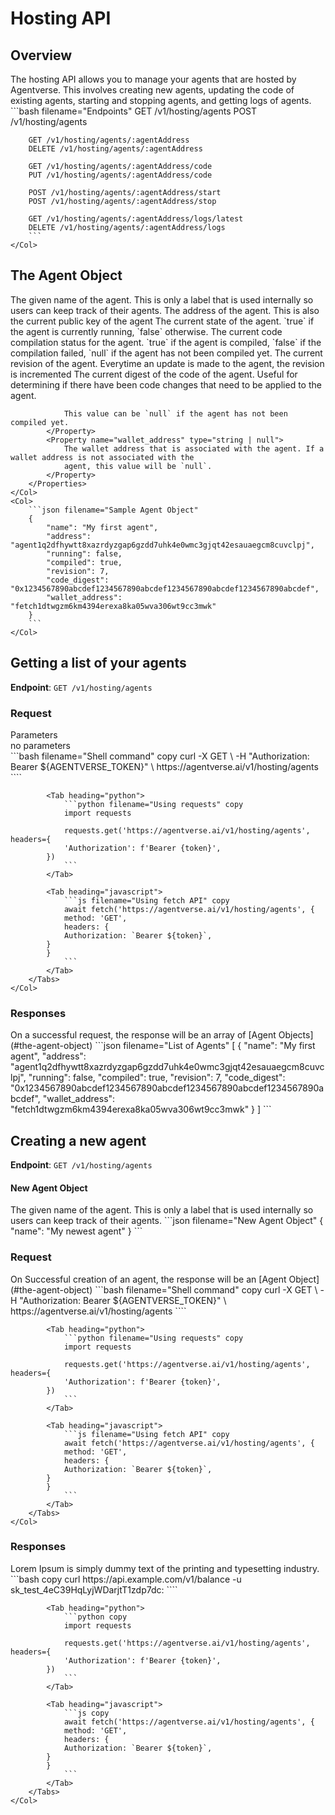 
# Hosting API

## Overview

<Row>
    <Col>
        The hosting API allows you to manage your agents that are hosted by Agentverse. This involves creating new
        agents, updating the code of existing agents, starting and stopping agents, and getting logs of agents.
    </Col>
    <Col>
        ```bash filename="Endpoints"
        GET /v1/hosting/agents
        POST /v1/hosting/agents

        GET /v1/hosting/agents/:agentAddress
        DELETE /v1/hosting/agents/:agentAddress

        GET /v1/hosting/agents/:agentAddress/code
        PUT /v1/hosting/agents/:agentAddress/code

        POST /v1/hosting/agents/:agentAddress/start
        POST /v1/hosting/agents/:agentAddress/stop

        GET /v1/hosting/agents/:agentAddress/logs/latest
        DELETE /v1/hosting/agents/:agentAddress/logs
        ```
    </Col>
</Row>

## The Agent Object

<Row>
    <Col>
        <Properties>
            <Property name="name" type="string">
                The given name of the agent. This is only a label that is used internally so users can keep track of
                their agents.
            </Property>
            <Property name="address" type="string">
                The address of the agent. This is also the current public key of the agent
            </Property>
            <Property name="running" type="boolean">
                The current state of the agent. `true` if the agent is currently running, `false` otherwise.
            </Property>
            <Property name="compiled" type="boolean | null">
                The current code compilation status for the agent. `true` if the agent is compiled, `false` if the
                compilation failed, `null` if the agent has not been compiled yet.
            </Property>
            <Property name="revision" type="integer">
                The current revision of the agent. Everytime an update is made to the agent, the revision is incremented
            </Property>
            <Property name="code_digest" type="string | null">
                The current digest of the code of the agent. Useful for determining if there have been code changes that
                need to be applied to the agent.

                This value can be `null` if the agent has not been compiled yet.
            </Property>
            <Property name="wallet_address" type="string | null">
                The wallet address that is associated with the agent. If a wallet address is not associated with the
                agent, this value will be `null`.
            </Property>
        </Properties>
    </Col>
    <Col>
        ```json filename="Sample Agent Object"
        {
            "name": "My first agent",
            "address": "agent1q2dfhywtt8xazrdyzgap6gzdd7uhk4e0wmc3gjqt42esauaegcm8cuvclpj",
            "running": false,
            "compiled": true,
            "revision": 7,
            "code_digest": "0x1234567890abcdef1234567890abcdef1234567890abcdef1234567890abcdef",
            "wallet_address": "fetch1dtwgzm6km4394erexa8ka05wva306wt9cc3mwk"
        }
        ```
    </Col>
</Row>

## Getting a list of your agents

**Endpoint**: `GET /v1/hosting/agents`

### Request

<Row>
    <Col>
        Parameters
        <div className="text-gray-400 italic">no parameters</div>
    </Col>
    <Col>
        <Tabs>
            <Tab heading="curl">
                ```bash filename="Shell command" copy
                curl -X GET \
                -H "Authorization: Bearer ${AGENTVERSE_TOKEN}" \
                https://agentverse.ai/v1/hosting/agents
                ````
            </Tab>

            <Tab heading="python">
                ```python filename="Using requests" copy
                import requests

                requests.get('https://agentverse.ai/v1/hosting/agents', headers={
                'Authorization': f'Bearer {token}',
            })
                ```
            </Tab>

            <Tab heading="javascript">
                ```js filename="Using fetch API" copy
                await fetch('https://agentverse.ai/v1/hosting/agents', {
                method: 'GET',
                headers: {
                Authorization: `Bearer ${token}`,
            }
            }
                ```
            </Tab>
        </Tabs>
    </Col>
</Row>


### Responses

<Row>
    <Col>
        On a successful request, the response will be an array of [Agent Objects](#the-agent-object)
    </Col>
    <Col>
        <Tabs>
            <Tab heading="HTTP 200">
                ```json filename="List of Agents"
                [
                    {
                        "name": "My first agent",
                        "address": "agent1q2dfhywtt8xazrdyzgap6gzdd7uhk4e0wmc3gjqt42esauaegcm8cuvclpj",
                        "running": false,
                        "compiled": true,
                        "revision": 7,
                        "code_digest": "0x1234567890abcdef1234567890abcdef1234567890abcdef1234567890abcdef",
                        "wallet_address": "fetch1dtwgzm6km4394erexa8ka05wva306wt9cc3mwk"
                    }
                ]
                ```
            </Tab>
        </Tabs>
    </Col>
</Row>


## Creating a new agent

**Endpoint**: `GET /v1/hosting/agents`


#### New Agent Object

<Row>
    <Col>
        <Properties>
            <Property name="name" type="string">
                The given name of the agent. This is only a label that is used internally so users can keep track of
                their agents.
            </Property>
        </Properties>
    </Col>
    <Col>
        ```json filename="New Agent Object"
        {
            "name": "My newest agent"
        }
        ```
    </Col>
</Row>

### Request

<Row>
    <Col>
        On Successful creation of an agent, the response will be an [Agent Object](#the-agent-object)
    </Col>
    <Col>
        <Tabs>
            <Tab heading="curl">
                ```bash filename="Shell command" copy
                curl -X GET \
                -H "Authorization: Bearer ${AGENTVERSE_TOKEN}" \
                https://agentverse.ai/v1/hosting/agents
                ````
            </Tab>

            <Tab heading="python">
                ```python filename="Using requests" copy
                import requests

                requests.get('https://agentverse.ai/v1/hosting/agents', headers={
                'Authorization': f'Bearer {token}',
            })
                ```
            </Tab>

            <Tab heading="javascript">
                ```js filename="Using fetch API" copy
                await fetch('https://agentverse.ai/v1/hosting/agents', {
                method: 'GET',
                headers: {
                Authorization: `Bearer ${token}`,
            }
            }
                ```
            </Tab>
        </Tabs>
    </Col>
</Row>


### Responses

<Row>
    <Col>
        <ApiIntro>
            Lorem Ipsum is simply dummy text of the printing and typesetting industry.
        </ApiIntro>
    </Col>
    <Col>
        <Tabs>
            <Tab heading="curl">
                ```bash copy
                curl https://api.example.com/v1/balance -u sk_test_4eC39HqLyjWDarjtT1zdp7dc:
                ````
            </Tab>

            <Tab heading="python">
                ```python copy
                import requests

                requests.get('https://agentverse.ai/v1/hosting/agents', headers={
                'Authorization': f'Bearer {token}',
            })
                ```
            </Tab>

            <Tab heading="javascript">
                ```js copy
                await fetch('https://agentverse.ai/v1/hosting/agents', {
                method: 'GET',
                headers: {
                Authorization: `Bearer ${token}`,
            }
            }
                ```
            </Tab>
        </Tabs>
    </Col>
</Row>

